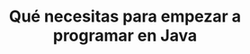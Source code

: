 ---
title: Qué necesitas para empezar a programar en Java
description: Aprende qué necesitas para empezar a programar en Java.
---